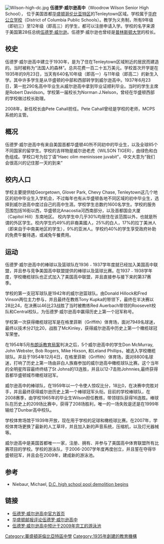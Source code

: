 {{Refimprove|time=2020-11-24T04:34:15+00:00}}
[[File:Wilson-high-dc.jpg|thumb]]
'''伍德罗·威尔逊高中'''（Woodrow Wilson Senior High School）， 位于美国首都[[华盛顿哥伦比亚特区|华盛顿哥伦比亚特区]]的Tenleytown区域。学校属于[[华府公立学校|华府公立学校]]（District of Columbia Public Schools）。教学为义务制，所有9年级（即初三）至12年级（即高三）的学生，都可以注册申请入学。学校的名字来源于美国第28任总统[[伍德罗·威尔逊|伍德罗·威尔逊]]。伍德罗·威尔逊也曾经是[[普林斯顿大学|普林斯顿大学]]的校长。

== 校史 ==
伍德罗·威尔逊高中建立于1930年，是为了住在Tenleytown区域附近的居民而建造的。当时被称为“法国人的森林”。总共花费一百二十五万美元。学校首次开学是在1935年的9月23日，当天有640名10年级（即高一）与11年级（即高二）的新生入学。其中许多学生是从华盛顿的中部和西部转学到威尔逊高中。1937年6月23日，第一批290名高中毕业生从威尔逊高中拿到毕业证顺利毕业。当时的学生主席是Robert Davidson。学校第一届校长为Norman J.Nelson，曾经在华盛顿西部的学校做过校长助理。

2008年，新任校长由Pete Cahall担任。Pete Cahall曾经是学校的老师，MCPS系统的主管。

== 概况 ==
伍德罗·威尔逊高中有来自美国首都华盛顿40所不同初中的毕业生，以及全球85个不同国家的留学生。学校的吉祥物是威尔逊老虎（WILSON TIGER），由绿色和白色组成。学校口号为拉丁语“Haec olim meninissee juvabit”，中文大意为“我们会很高兴的记住那一天的到来”

== 校内人口 ==
学校主要提供给Georgetown, Glover Park, Chevy Chase, Tenleytown这几个地区的初中毕业生入学机会，不过每年也有从华盛顿各地不同区域的初中毕业生，选择到威尔逊高中度过自己的高中生涯。学校学生总数约1600名学生。学校的服务范围包括16街以西，华盛顿北Anacostia河西南部分，以及首都国会大厦（Capitol Hill）东南地区。 校内学生中几乎30%均居住在该范围以外，也就是所谓的外区学生。校内学生约49%的非裔美國人，25%的白人，17%的拉丁美洲人（即来自于中南美地区的学生），9%的亚洲人。学校约40%的学生享受政府补助的免费午餐待遇，或减免午餐费用。

== 运动 ==
伍德罗·威尔逊高中的棒球以及篮球队在1936﹣1937学年度就已经加入美国高中联盟，并且参与竞争美国高中联盟提供的棒球以及篮球比赛。在1937﹣1938学年度，学校橄榄球队也正式加入了美国高中联盟，并且直接参与接下来的第37赛季。

学校的第一支冠军球队是1942年的威尔逊篮球队。由Donald Hillock和Fred Vinson两位主力参与，并且最终在教练Tony Kupka的带领下，最终在半决赛以28比24，在决赛以46比23战胜了当时被教练Red Auerbach带领的Roosevelt校队和Central校队，为伍德罗·威尔逊高中赢得历史上第一个冠军称号。

学校第一次获得橄榄球冠军是在格里菲斯（Griffith）体育场，面对7949名球迷，最终以技术分21比20，战胜了McKinley，获得威尔逊高中历史上第一个橄榄球冠军荣誉。

在1954年5月[[布朗诉托皮卡教育局案|布朗诉教育局案]]判决之后，5个威尔逊高中的学生Don McMurray, John Webster, Bob Rogers, Mike Hixson, 和Leland Phillips，被选入学校橄榄球队。并且于1954年12月4日，在格里菲斯（Griffith）体育场，面对8800名球迷，打响了历史上第一场由非白人族裔参加的威尔逊高中橄榄球队比赛。这个当年的全明星阵容最终终结了St Johns的13连胜，并且以12-7击败Johnnies,最终获得首都华盛顿城市橄榄球冠军。

威尔逊高中的棒球队，在1959年以一个令使人惊叹比分，18比0，在决赛中完胜对手，并且最终获得威尔逊历史上第一个棒球冠军头衔。目前的学校棒球队，在2008赛季，由学校1965年的毕业生Wilson担任教练，带领球队获得16连胜。棒球队在历史上的209场比赛中，获得了208场胜利，唯一的一场失败是还是在1999年输给了Dunbar高中校队。

学校体育场馆于1939年开放，现在用于学校的足球和橄榄球比赛。在2007年，学校体育场更换了最新的人工草坪，并且加入新的声音系统，压缩机，以及灯光器械等。

威尔逊高中是美国首都唯一一家，注册、拥有、并参与了美国高中体育联盟所有比赛项目的学校。学校的游泳队，于2006-2007学年度再度创立，并且誓在夺得华盛顿冠军，并且会在2009年，建成新的游泳池。

== 参考 ==
*Niebaur, Michael, [http://www.examiner.com/a-890520~D_C__high_school_pool_demolition_begins.html D.C. high school pool demolition begins]

== 链接 ==
{{Commonscat|Woodrow Wilson High School (Washington, D.C.)}}
*[http://www.wilsonhs.org/web/ 伍德罗·威尔逊高中官方首页] {{Wayback|url=http://www.wilsonhs.org/web/ |date=20110225014334 }}
*[http://www.washingtonpost.com/wp-dyn/content/article/2005/12/28/AR2005122800541.html 华盛顿邮报评论伍德罗·威尔逊高中] {{Wayback|url=http://www.washingtonpost.com/wp-dyn/content/article/2005/12/28/AR2005122800541.html |date=20190924173001 }}
*[https://web.archive.org/web/20080709014901/http://www.wilsonpooldc.org/ 伍德罗·威尔逊高中预计于2009年完工的游泳池]

[[Category:華盛頓哥倫比亞特區中學|Category:華盛頓哥倫比亞特區中學]]
[[Category:1935年創建的教育機構|Category:1935年創建的教育機構]]